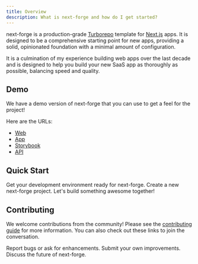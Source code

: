 ```yaml
---
title: Overview
description: What is next-forge and how do I get started?
---
```


next-forge is a production-grade [Turborepo](https://turborepo.com) template for [Next.js](https://nextjs.org/) apps. It is designed to be a comprehensive starting point for new apps, providing a solid, opinionated foundation with a minimal amount of configuration.

It is a culmination of my experience building web apps over the last decade and is designed to help you build your new SaaS app as thoroughly as possible, balancing speed and quality.

## Demo

We have a demo version of next-forge that you can use to get a feel for the project!

Here are the URLs:

- [Web](https://demo.next-forge.com)
- [App](https://app.demo.next-forge.com)
- [Storybook](https://storybook.demo.next-forge.com)
- [API](https://api.demo.next-forge.com/health)

## Quick Start

<Card title="Prerequisites" icon="layer-group" href="/setup/prerequisites" horizontal>
  Get your development environment ready for next-forge.
</Card>

<Card title="Installation" icon="terminal" href="/setup/installation" horizontal>
  Create a new next-forge project.
</Card>

<Card title="Recipes" icon="book" href="/recipes" horizontal>
  Let's build something awesome together!
</Card>

## Contributing

We welcome contributions from the community! Please see the [contributing guide](https://github.com/haydenbleasel/next-forge/blob/main/.github/CONTRIBUTING.md) for more information. You can also check out these links to join the conversation.

<Card title="Issues" icon="bug" href="https://github.com/haydenbleasel/next-forge/issues" horizontal>
  Report bugs or ask for enhancements.
</Card>

<Card title="Pull Requests" icon="hands-clapping" href="https://github.com/haydenbleasel/next-forge/pulls" horizontal>
  Submit your own improvements.
</Card>

<Card title="Discussions" icon="comments" href="https://github.com/haydenbleasel/next-forge/discussions" horizontal>
  Discuss the future of next-forge.
</Card>
